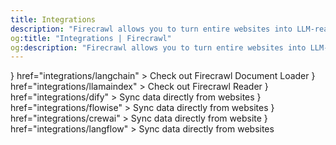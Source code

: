```yaml
---
title: Integrations
description: "Firecrawl allows you to turn entire websites into LLM-ready markdown"
og:title: "Integrations | Firecrawl"
og:description: "Firecrawl allows you to turn entire websites into LLM-ready markdown"
---
```


<CardGroup cols={2}>
  <Card
    title="Langchain"
    icon={
      <img
        src="https://raw.githubusercontent.com/hellofirecrawl/docs/main/images/integrations/langchain.png"
        alt="Firecrawl Document Loader"
      />
    }
    href="integrations/langchain"
  >
    Check out Firecrawl Document Loader
  </Card>
  <Card
    title="LlamaIndex"
    icon={
      <img
        src="https://raw.githubusercontent.com/hellofirecrawl/docs/main/images/integrations/llamaindex.jpeg"
        alt="Firecrawl Reader"
      />
    }
    href="integrations/llamaindex"
  >
    Check out Firecrawl Reader
  </Card>
  <Card
    title="Dify"
    icon={
      <img
        src="https://raw.githubusercontent.com/hellofirecrawl/docs/main/images/integrations/dify.jpeg"
        alt="Dify"
      />
    }
    href="integrations/dify"
  >
    Sync data directly from websites
  </Card>
  <Card
    title="Flowise"
    icon={
      <img
        src="https://raw.githubusercontent.com/hellofirecrawl/docs/main/images/integrations/flowise.png"
        alt="Flowise"
      />
    }
    href="integrations/flowise"
  >
    Sync data directly from websites
  </Card>
  <Card
    title="CrewAI"
    icon={
      <img
        src="https://raw.githubusercontent.com/hellofirecrawl/docs/main/images/integrations/crewai.png"
        alt="Crew AI"
      />
    }
    href="integrations/crewai"
  >
    Sync data directly from website
  </Card>
  <Card
    title="Langflow"
    icon={
      <img
        src="https://raw.githubusercontent.com/hellofirecrawl/docs/main/images/integrations/langflow.webp"
        alt="Langflow"
      />
    }
    href="integrations/langflow"
  >
    Sync data directly from websites
  </Card>
</CardGroup>
